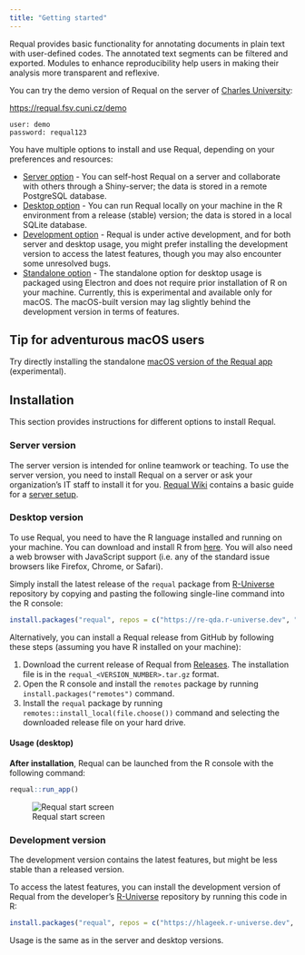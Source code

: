 ```yaml
---
title: "Getting started"
---
```


Requal provides basic functionality for annotating documents in plain text with user-defined codes. The annotated text segments can be filtered and exported. Modules to enhance reproducibility help users in making their analysis more transparent and reflexive.

You can try the demo version of Requal on the server of [Charles University](https://iss.fsv.cuni.cz/):

:::{.center}

[https://requal.fsv.cuni.cz/demo](https://requal.fsv.cuni.cz/demo)

```
user: demo
password: requal123
```
:::

You have multiple options to install and use Requal, depending on your preferences and resources:

- [Server option](#server-version) - You can self-host Requal on a server and collaborate with others through a Shiny-server; the data is stored in a remote PostgreSQL database.
- [Desktop option](#desktop-version) - You can run Requal locally on your machine in the R environment from a release (stable) version; the data is stored in a local SQLite database.
- [Development option](#development-version) - Requal is under active development, and for both server and desktop usage, you might prefer installing the development version to access the latest features, though you may also encounter some unresolved bugs.
- [Standalone option](/posts/try-macOS-install/index.qmd) - The standalone option for desktop usage is packaged using Electron and does not require prior installation of R on your machine. Currently, this is experimental and available only for macOS. The macOS-built version may lag slightly behind the development version in terms of features.

::: {.callout-tip}
## Tip for adventurous macOS users

Try directly installing the standalone [macOS version of the Requal app](/posts/try-macOS-install/index.qmd) (experimental).
:::

## Installation

This section provides instructions for different options to install Requal.

### Server version {#server-version}

The server version is intended for online teamwork or teaching. To use the server version, you need to install Requal on a server or ask your organization's IT staff to install it for you. [Requal Wiki](https://github.com/RE-QDA/requal/wiki/) contains a basic guide for a [server setup](https://github.com/RE-QDA/requal/wiki/Server-setup). 

### Desktop version {#desktop-version}

To use Requal, you need to have the R language installed and running on your machine. You can download and install R from [here](https://cloud.r-project.org). You will also need a web browser with JavaScript support (i.e. any of the standard issue browsers like Firefox, Chrome, or Safari).

Simply install the latest release of the `requal` package from [R-Universe](https://re-qda.r-universe.dev/requal) repository by copying and pasting the following single-line command into the R console:

```.r
install.packages("requal", repos = c("https://re-qda.r-universe.dev", "https://cloud.r-project.org"))
```

Alternatively, you can install a Requal release from GitHub by following these steps (assuming you have R installed on your machine):

1. Download the current release of Requal from [Releases](https://github.com/RE-QDA/requal/releases). The installation file is in the ` requal_<VERSION_NUMBER>.tar.gz` format.
2. Open the R console and install the `remotes` package by running `install.packages("remotes")` command.
3. Install the `requal` package by running `remotes::install_local(file.choose())` command and selecting the downloaded release file on your hard drive.


#### Usage (desktop)

**After installation**, Requal can be launched from the R console with the following command:

```.r
requal::run_app()
```

![Requal start screen](https://user-images.githubusercontent.com/101122661/198824139-56f614af-90e5-46c0-a265-db3d89a54741.png)


### Development version {#development-version}

The development version contains the latest features, but might be less stable than a released version.

To access the latest features, you can install the development version of Requal from the developer's [R-Universe](https://hlageek.r-universe.dev/requal) repository by running this code in R:

```.r
install.packages("requal", repos = c("https://hlageek.r-universe.dev", "https://cloud.r-project.org"))
```

Usage is the same as in the server and desktop versions.
